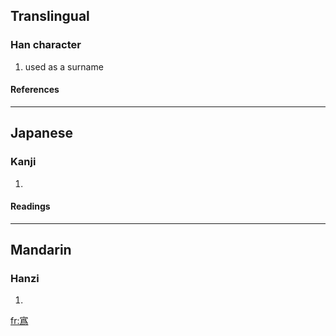 ==Translingual==
===Han character===
{{Han char|rn=40|rad=宀|as=09|sn=12|four=3022<sub>7</sub>|canj=十月竹火 (JBHF), 十戈大火 (JIKF)}}
# used as a surname
====References====
{{Han ref|kx=0292.030|dkj=07319|dj=0578.020|hdz=20944.050|uh=5BEA|ud=23530|bh=D8D0|bd=55504}}
----
==Japanese==
===Kanji===
{{ja-kanji|grade=|rs=宀09}}
# {{defn|Japanese}} 
====Readings====
{{ja-readings|on=[[い]] (i), [[ぎ]] (gi)|kun=}}
----
==Mandarin==
===Hanzi===
{{cmn-hanzi|pin=[[wěi]] ([[wei3]])|wg=wei<sup>3</sup>}}
# {{defn|Mandarin}}

[[fr:寪]]